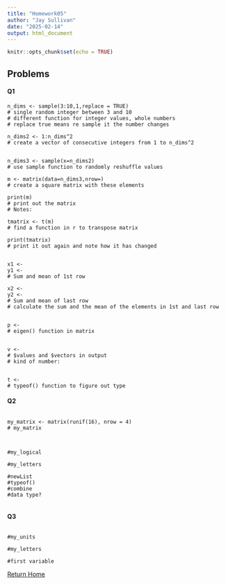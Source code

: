 ```yaml
---
title: "Homework05"
author: "Jay Sullivan"
date: "2025-02-14"
output: html_document
---
```


```r
knitr::opts_chunk$set(echo = TRUE)
```


## Problems
#### Q1
```plaintext
n_dims <- sample(3:10,1,replace = TRUE)
# single random integer between 3 and 10
# different function for integer values, whole numbers
# replace true means re sample it the number changes

n_dims2 <- 1:n_dims^2
# create a vector of consecutive integers from 1 to n_dims^2


n_dims3 <- sample(x=n_dims2)
# use sample function to randomly reshuffle values

m <- matrix(data=n_dims3,nrow=)
# create a square matrix with these elements

print(m)
# print out the matrix
# Notes: 

tmatrix <- t(m)
# find a function in r to transpose matrix

print(tmatrix)
# print it out again and note how it has changed


x1 <- 
y1 <-
# Sum and mean of 1st row

x2 <-
y2 <-
# Sum and mean of last row
# calculate the sum and the mean of the elements in 1st and last row


p <-
# eigen() function in matrix


v <-
# $values and $vectors in output
# kind of number: 


t <-
# typeof() function to figure out type
```



#### Q2   
```plaintext

my_matrix <- matrix(runif(16), nrow = 4)
# my_matrix



#my_logical

#my_letters

#newList
#typeof()
#combine
#data type?


```


#### Q3   
```plaintext

#my_units

#my_letters

#first variable
```    


[Return Home](index.html)


